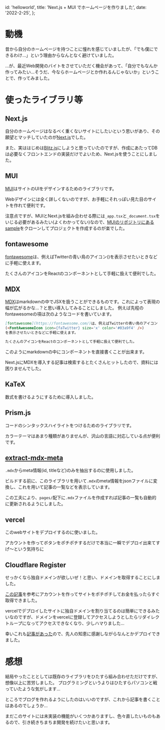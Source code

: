 
  id: 'helloworld',
  title: 'Next.js + MUI でホームページを作りました',
  date: '2022-2-25',
};


<meta property='og:image' content={ogp} />
<meta property='twitter:card' content={ogp} />

# 動機

昔から自分のホームページを持つことに憧れを感じていましたが、「でも僕にできるわけ...」という理由からなんとなく避けていました。

...が、最近Web開発のバイトをさせていただく機会があって、「自分でもなんか作ってみたい...そうだ、今ならホームページとか作れるんじゃないか」ということで、作ってみました。

# 使ったライブラリ等

## Next.js

自分のホームページはなるべく重くないサイトにしたいという思いがあり、その願望とマッチしていたのが[Next.js](https://nextjs.org/)でした。

また、実ははじめは[Blitz.js](https://blitzjs.com/)にしようと思っていたのですが、作成にあたってDBは必要なくフロントエンドの実装だけでよいため、Next.jsを使うことにしました。

## MUI

[MUI]()はサイトのUIをデザインするためのライブラリです。

Webデザインには全く詳しくないのですが、お手軽にそれっぽい見た目のサイトを作れて便利です。

注意点ですが、MUIとNext.jsを組み合わせる際には`_app.tsx`と`_document.tsx`をいじる必要があるみたい(よくわかってない)なので、[MUIのリポジトリにあるsample](https://github.com/mui/material-ui/tree/master/examples/nextjs-with-typescript)をクローンしてプロジェクトを作成するのが楽でした。

## fontawesome

[fontawesome](https://fontawesome.com/)は、例えばTwitterの青い鳥のアイコン(<FontAwesomeIcon icon={faTwitter} size='1x' color='#03a9f4' />)を表示させたいときなどに手軽に使えます。

たくさんのアイコンをReactのコンポーネントとして手軽に扱えて便利でした。

## MDX

[MDX](https://mdxjs.com/)はmarkdownの中でJSXを扱うことができるものです。これによって表現の幅が広がるかな...？と思い導入してみることにしました。
例えば先程のfontawesomeの項は次のようなコードを書いています。

```markdown
[fontawesome](https://fontawesome.com/)は、例えばTwitterの青い鳥のアイコン
(<FontAwesomeIcon icon={faTwitter} size='x' color='#03a9f4' />)
を表示させたいときなどに手軽に使えます。

たくさんのアイコンをReactのコンポーネントとして手軽に扱えて便利でした。
```

このようにmarkdownの中にコンポーネントを直接書くことが出来ます。

Next.jsにMDXを導入する記事は検索するとたくさんヒットしたので、資料には困りませんでした。

## KaTeX

数式を書けるようにするために導入しました。

## Prism.js

コードのシンタックスハイライトをつけるためのライブラリです。

カラーテーマはあまり種類がありませんが、沢山の言語に対応している点が便利です。

## [extract-mdx-meta](https://github.com/manovotny/extract-mdx-metadata)

`.mdx`からmeta情報(id, titleなど)のみを抽出するのに使用しました。

ビルドする前に、このライブラリを用いて`.mdx`のmeta情報をjsonファイルに変換し、これを用いて記事の一覧などを表示しています。

この工夫により、`pages/`配下に`.mdx`ファイルを作成すれば記事の一覧も自動的に更新されるようにしました。

## vercel

このwebサイトをデプロイするのに使いました。

アカウントを作ってボタンをポチポチするだけで本当に一瞬でデプロイ出来てすげ～という気持ちに

## Cloudflare Register

せっかくなら独自ドメインが欲しいぜ！と思い、ドメインを取得することにしました。

[この記事](https://qiita.com/khayama/items/fdda7884033b519aa1fe)を参考にアカウントを作ってサイトをポチポチしてお金を払ったらすぐ取得できました。

vercelでデプロイしたサイトに独自ドメインを割り当てるのは簡単にできるみたいなのですが、ドメインをvercelに登録してアクセスしようとしたらリダイレクトループになってアクセスできなくなり、少しハマりました...

幸いこれも[記事があった](https://qiita.com/n0bisuke/items/ebdace6abf4423197373)ので、先人の知恵に感謝しながらなんとかデプロイできました。

# 感想

結局やったこととしては既存のライブラリをひたすら組み合わせただけですが、想像以上に苦労しました。
プログラミングというよりはひたすらパソコンと戦っていたような気がします...

ところでブログを作れるようにしたのはいいのですが、これから記事を書くことはあるのでしょうか...

まだこのサイトには未実装の機能がいくつかありますし、色々直したいものもあるので、引き続きちまちま開発を続けたいと思います。
